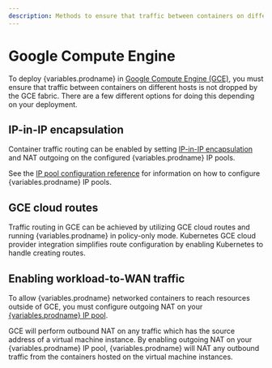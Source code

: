 ```yaml
---
description: Methods to ensure that traffic between containers on different hosts is not dropped by GCE fabric.
---
```



# Google Compute Engine

To deploy {variables.prodname} in [Google Compute Engine (GCE)](https://cloud.google.com/compute/), you must ensure that traffic between containers on different hosts is not dropped by the GCE fabric.
There are a few different options for doing this depending on your deployment.

## IP-in-IP encapsulation

Container traffic routing can be enabled by setting [IP-in-IP encapsulation](../../networking/configuring/vxlan-ipip.mdx) and NAT outgoing on the configured {variables.prodname} IP pools.

See the [IP pool configuration reference](../resources/ippool.mdx) for information on how to configure {variables.prodname} IP pools.

## GCE cloud routes

Traffic routing in GCE can be achieved by utilizing GCE cloud routes and running {variables.prodname} in policy-only mode.
Kubernetes GCE cloud provider integration simplifies route configuration by enabling Kubernetes to handle creating routes.

## Enabling workload-to-WAN traffic

To allow {variables.prodname} networked containers to reach resources outside of GCE, you must configure outgoing NAT on your [{variables.prodname} IP pool](../resources/ippool.mdx).

GCE will perform outbound NAT on any traffic which has the source address of a virtual machine instance.
By enabling outgoing NAT on your {variables.prodname} IP pool, {variables.prodname} will NAT any outbound traffic from the containers hosted on the virtual machine instances.
